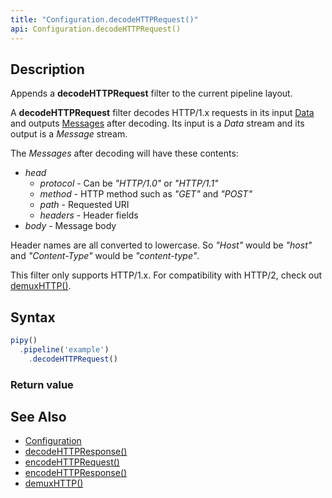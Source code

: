 ```yaml
---
title: "Configuration.decodeHTTPRequest()"
api: Configuration.decodeHTTPRequest()
---
```


## Description

Appends a **decodeHTTPRequest** filter to the current pipeline layout.

A **decodeHTTPRequest** filter decodes HTTP/1.x requests in its input [Data](/reference/api/Data) and outputs [Messages](/reference/api/Message) after decoding. Its input is a _Data_ stream and its output is a _Message_ stream.

<FilterDiagram
  name="decodeHTTPRequest"
  input="Data"
  output="Message"
/>

The _Messages_ after decoding will have these contents:

* _head_
  - _protocol_ - Can be _"HTTP/1.0"_ or _"HTTP/1.1"_
  - _method_ - HTTP method such as _"GET"_ and _"POST"_
  - _path_ - Requested URI
  - _headers_ - Header fields
* _body_ - Message body

Header names are all converted to lowercase. So _"Host"_ would be _"host"_ and _"Content-Type"_ would be _"content-type"_.

This filter only supports HTTP/1.x. For compatibility with HTTP/2, check out [demuxHTTP()](/reference/api/Configuration/demuxHTTP).

## Syntax

``` js
pipy()
  .pipeline('example')
    .decodeHTTPRequest()
```

### Return value

<ReturnValue/>

## See Also

* [Configuration](/reference/api/Configuration)
* [decodeHTTPResponse()](/reference/api/Configuration/decodeHTTPResponse)
* [encodeHTTPRequest()](/reference/api/Configuration/encodeHTTPRequest)
* [encodeHTTPResponse()](/reference/api/Configuration/encodeHTTPResponse)
* [demuxHTTP()](/reference/api/Configuration/demuxHTTP)
